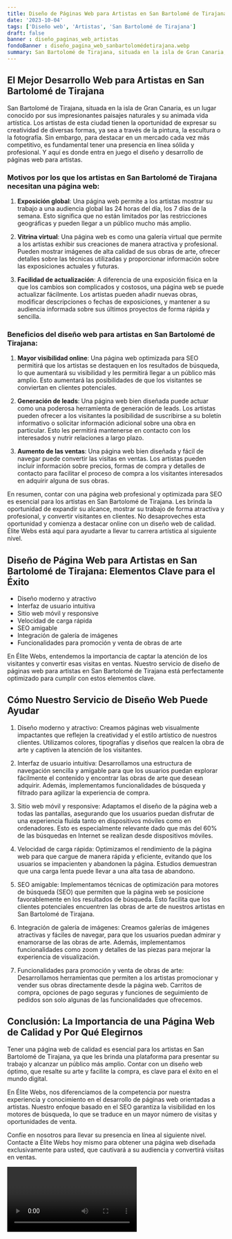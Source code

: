 ```yaml
---
title: Diseño de Páginas Web para Artistas en San Bartolomé de Tirajana
date: '2023-10-04'
tags: ['Diseño web', 'Artistas', 'San Bartolomé de Tirajana']
draft: false
banner : diseño_paginas_web_artistas
fondoBanner : diseño_pagina_web_sanbartolomédetirajana.webp
summary: San Bartolomé de Tirajana, situada en la isla de Gran Canaria, es un lugar conocido por sus impresionantes paisajes naturales y su animada vida artística. Los artistas de esta ciudad tienen la oportunidad de expresar su creatividad de diversas formas, ya sea a través de la pintura, la escultura o la fotografía. Sin embargo, para destacar en un mercado cada vez más competitivo, es fundamental tener una presencia en línea sólida y profesional. Y aquí es donde entra en juego el diseño y desarrollo de páginas web para artistas.
---
```


## El Mejor Desarrollo Web para Artistas en San Bartolomé de Tirajana

San Bartolomé de Tirajana, situada en la isla de Gran Canaria, es un lugar conocido por sus impresionantes paisajes naturales y su animada vida artística. Los artistas de esta ciudad tienen la oportunidad de expresar su creatividad de diversas formas, ya sea a través de la pintura, la escultura o la fotografía. Sin embargo, para destacar en un mercado cada vez más competitivo, es fundamental tener una presencia en línea sólida y profesional. Y aquí es donde entra en juego el diseño y desarrollo de páginas web para artistas.

### Motivos por los que los artistas en San Bartolomé de Tirajana necesitan una página web:

1. **Exposición global**: Una página web permite a los artistas mostrar su trabajo a una audiencia global las 24 horas del día, los 7 días de la semana. Esto significa que no están limitados por las restricciones geográficas y pueden llegar a un público mucho más amplio.

2. **Vitrina virtual**: Una página web es como una galería virtual que permite a los artistas exhibir sus creaciones de manera atractiva y profesional. Pueden mostrar imágenes de alta calidad de sus obras de arte, ofrecer detalles sobre las técnicas utilizadas y proporcionar información sobre las exposiciones actuales y futuras.

3. **Facilidad de actualización**: A diferencia de una exposición física en la que los cambios son complicados y costosos, una página web se puede actualizar fácilmente. Los artistas pueden añadir nuevas obras, modificar descripciones o fechas de exposiciones, y mantener a su audiencia informada sobre sus últimos proyectos de forma rápida y sencilla.

### Beneficios del diseño web para artistas en San Bartolomé de Tirajana:

1. **Mayor visibilidad online**: Una página web optimizada para SEO permitirá que los artistas se destaquen en los resultados de búsqueda, lo que aumentará su visibilidad y les permitirá llegar a un público más amplio. Esto aumentará las posibilidades de que los visitantes se conviertan en clientes potenciales.

2. **Generación de leads**: Una página web bien diseñada puede actuar como una poderosa herramienta de generación de leads. Los artistas pueden ofrecer a los visitantes la posibilidad de suscribirse a su boletín informativo o solicitar información adicional sobre una obra en particular. Esto les permitirá mantenerse en contacto con los interesados y nutrir relaciones a largo plazo.

3. **Aumento de las ventas**: Una página web bien diseñada y fácil de navegar puede convertir las visitas en ventas. Los artistas pueden incluir información sobre precios, formas de compra y detalles de contacto para facilitar el proceso de compra a los visitantes interesados en adquirir alguna de sus obras.

En resumen, contar con una página web profesional y optimizada para SEO es esencial para los artistas en San Bartolomé de Tirajana. Les brinda la oportunidad de expandir su alcance, mostrar su trabajo de forma atractiva y profesional, y convertir visitantes en clientes. No desaproveches esta oportunidad y comienza a destacar online con un diseño web de calidad. Élite Webs está aquí para ayudarte a llevar tu carrera artística al siguiente nivel.

<GifSeo />

<Cta />

## Diseño de Página Web para Artistas en San Bartolomé de Tirajana: Elementos Clave para el Éxito

- Diseño moderno y atractivo
- Interfaz de usuario intuitiva
- Sitio web móvil y responsive
- Velocidad de carga rápida
- SEO amigable
- Integración de galería de imágenes
- Funcionalidades para promoción y venta de obras de arte

En Élite Webs, entendemos la importancia de captar la atención de los visitantes y convertir esas visitas en ventas. Nuestro servicio de diseño de páginas web para artistas en San Bartolomé de Tirajana está perfectamente optimizado para cumplir con estos elementos clave.

## Cómo Nuestro Servicio de Diseño Web Puede Ayudar

1. Diseño moderno y atractivo: Creamos páginas web visualmente impactantes que reflejen la creatividad y el estilo artístico de nuestros clientes. Utilizamos colores, tipografías y diseños que realcen la obra de arte y captiven la atención de los visitantes.

2. Interfaz de usuario intuitiva: Desarrollamos una estructura de navegación sencilla y amigable para que los usuarios puedan explorar fácilmente el contenido y encontrar las obras de arte que desean adquirir. Además, implementamos funcionalidades de búsqueda y filtrado para agilizar la experiencia de compra.

3. Sitio web móvil y responsive: Adaptamos el diseño de la página web a todas las pantallas, asegurando que los usuarios puedan disfrutar de una experiencia fluida tanto en dispositivos móviles como en ordenadores. Esto es especialmente relevante dado que más del 60% de las búsquedas en Internet se realizan desde dispositivos móviles.

4. Velocidad de carga rápida: Optimizamos el rendimiento de la página web para que cargue de manera rápida y eficiente, evitando que los usuarios se impacienten y abandonen la página. Estudios demuestran que una carga lenta puede llevar a una alta tasa de abandono.

5. SEO amigable: Implementamos técnicas de optimización para motores de búsqueda (SEO) que permiten que la página web se posicione favorablemente en los resultados de búsqueda. Esto facilita que los clientes potenciales encuentren las obras de arte de nuestros artistas en San Bartolomé de Tirajana.

6. Integración de galería de imágenes: Creamos galerías de imágenes atractivas y fáciles de navegar, para que los usuarios puedan admirar y enamorarse de las obras de arte. Además, implementamos funcionalidades como zoom y detalles de las piezas para mejorar la experiencia de visualización.

7. Funcionalidades para promoción y venta de obras de arte: Desarrollamos herramientas que permiten a los artistas promocionar y vender sus obras directamente desde la página web. Carritos de compra, opciones de pago seguras y funciones de seguimiento de pedidos son solo algunas de las funcionalidades que ofrecemos.

## Conclusión: La Importancia de una Página Web de Calidad y Por Qué Elegirnos

Tener una página web de calidad es esencial para los artistas en San Bartolomé de Tirajana, ya que les brinda una plataforma para presentar su trabajo y alcanzar un público más amplio. Contar con un diseño web óptimo, que resalte su arte y facilite la compra, es clave para el éxito en el mundo digital.

En Élite Webs, nos diferenciamos de la competencia por nuestra experiencia y conocimiento en el desarrollo de páginas web orientadas a artistas. Nuestro enfoque basado en el SEO garantiza la visibilidad en los motores de búsqueda, lo que se traduce en un mayor número de visitas y oportunidades de venta.

Confíe en nosotros para llevar su presencia en línea al siguiente nivel. Contacte a Élite Webs hoy mismo para obtener una página web diseñada exclusivamente para usted, que cautivará a su audiencia y convertirá visitas en ventas.

<Video />

<CtaBot job='Artistas' city='San Bartolomé de Tirajana'/>

<Gmaps query='San Bartolomé de Tirajana+españa+maps' />